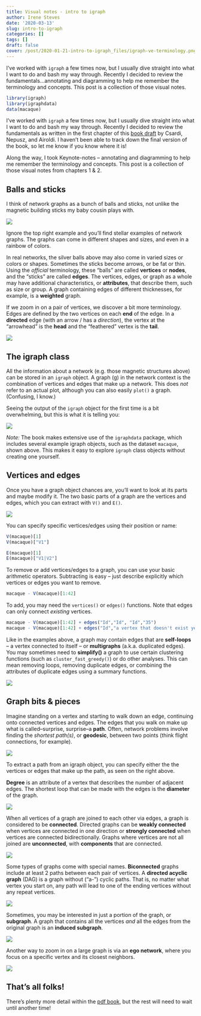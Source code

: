 ```yaml
---
title: Visual notes - intro to igraph
author: Irene Steves
date: '2020-03-13'
slug: intro-to-igraph
categories: []
tags: []
draft: false
cover: /post/2020-01-21-intro-to-igraph_files/igraph-ve-terminology.png
---
```


I've worked with `igraph` a few times now, but I usually dive straight into what I want to do and bash my way through. Recently I decided to review the fundamentals...annotating and diagramming to help me remember the terminology and concepts. This post is a collection of those visual notes.

<!--more-->

```r
library(igraph)
library(igraphdata)
data(macaque)
```

I've worked with `igraph` a few times now, but I usually dive straight into what I want to do and bash my way through. Recently I decided to review the fundamentals as written in the first chapter of this [book draft](https://sites.fas.harvard.edu/~airoldi/pub/books/BookDraft-CsardiNepuszAiroldi2016.pdf) by Csardi, Nepusz, and Airoldi. I haven't been able to track down the final version of the book, so let me know if you know where it is!

Along the way, I took Keynote-notes -- annotating and diagramming to help me remember the terminology and concepts. This post is a collection of those visual notes from chapters 1 & 2.

## Balls and sticks

I think of network graphs as a bunch of balls and sticks, not unlike the magnetic building sticks my baby cousin plays with. 

![](https://images-na.ssl-images-amazon.com/images/I/71FIIqOiPDL._SX679_.jpg)

Ignore the top right example and you'll find stellar examples of network graphs.  The graphs can come in different shapes and sizes, and even in a rainbow of colors.

In real networks, the silver balls above may also come in varied sizes or colors or shapes. Sometimes the sticks become arrows, or be fat or thin. Using the _official_ terminology, these "balls" are called **vertices** or **nodes**, and the "sticks" are called **edges**. The vertices, edges, or graph as a whole may have additional characteristics, or **attributes**, that describe them, such as size or group. A graph containing edges of different thicknesses, for example, is a **weighted** graph.

If we zoom in on a pair of vertices, we discover a bit more terminology. Edges are defined by the two vertices on each **end** of the edge. In a **directed** edge (with an arrow / has a _direction_), the vertex at the "arrowhead" is the **head** and the "feathered" vertex is the **tail**. 

![](/post/2020-01-21-intro-to-igraph_files/igraph-ve-terminology.png)

## The igraph class

All the information about a network (e.g. those magnetic structures above) can be stored in an `igraph` object. A graph (g) in the network context is the combination of vertices and edges that make up a network. This does _not_ refer to an actual plot, although you can also easily `plot()` a graph. (Confusing, I know.)

Seeing the output of the `igraph` object for the first time is a bit overwhelming, but this is what it is telling you:

![](/post/2020-01-21-intro-to-igraph_files/igraph-class.png)

_Note:_ The book makes extensive use of the `igraphdata` package, which includes several example igraph objects, such as the dataset `macaque`, shown above. This makes it easy to explore `igraph` class objects without creating one yourself.

## Vertices and edges

Once you have a graph object chances are, you'll want to look at its parts and maybe modify it. The two basic parts of a graph are the vertices and edges, which you can extract with `V()` and `E()`.

![](/post/2020-01-21-intro-to-igraph_files/igraph-ve.png)

You can specify specific vertices/edges using their position or name:

```r
V(macaque)[1]
V(macaque)["V1"]

E(macaque)[1]
E(macaque)["V1|V2"]
```

To remove or add vertices/edges to a graph, you can use your basic arithmetic operators. Subtracting is easy -- just describe explicitly which vertices or edges you want to remove.

```r
macaque - V(macaque)[1:42]
```

To add, you may need the `vertices()` or `edges()` functions. Note that edges can only connect _existing_ vertices.

```r
macaque - V(macaque)[1:42] + edges("Id","Id", "Id","35") 
macaque - V(macaque)[1:42] + edges("Id","a vertex that doesn't exist yet") 
```

Like in the examples above, a graph may contain edges that are **self-loops** -- a vertex connected to itself -- or **multigraphs** (a.k.a. duplicated edges). You may sometimes need to **simplify()** a graph to use certain clustering functions (such as `cluster_fast_greedy()`) or do other analyses. This can mean removing loops, removing duplicate edges, or combining the attributes of duplicate edges using a summary functions.

![](/post/2020-01-21-intro-to-igraph_files/igraph-graph-types.png)

## Graph bits & pieces

Imagine standing on a vertex and starting to walk down an edge, continuing onto connected vertices and edges. The edges that you walk on make up what is called--surprise, surprise--a **path**. Often, network problems involve finding the _shortest path(s)_, or **geodesic**, between two points (think flight connections, for example).

![](/post/2020-01-21-intro-to-igraph_files/igraph-path.png)

To extract a path from an igraph object, you can specify either the the vertices or edges that make up the path, as seen on the right above.

**Degree** is an attribute of a vertex that describes the number of adjacent edges. The shortest loop that can be made with the edges is the **diameter** of the graph.

![](/post/2020-01-21-intro-to-igraph_files/igraph-degree-diameter.png)

When all vertices of a graph are joined to each other via edges, a graph is considered to be **connected**. Directed graphs can be **weakly connected** when vertices are connected in one direction or **strongly connected** when vertices are connected bidirectionally. Graphs where vertices are not all joined are **unconnected**, with **components** that are connected.

![](/post/2020-01-21-intro-to-igraph_files/igraph-connectedness.png)

Some types of graphs come with special names. **Biconnected** graphs include at least 2 paths between each pair of vertices. A **directed acyclic graph** (DAG) is a graph without ("a-") cyclic paths. That is, no matter what vertex you start on, any path will lead to one of the ending vertices without any repeat vertices. 

![](/post/2020-01-21-intro-to-igraph_files/igraph-biconnected-dag.png)

Sometimes, you may be interested in just a portion of the graph, or **subgraph**. A graph that contains all the vertices _and_ all the edges from the original graph is an **induced subgraph**.

![](/post/2020-01-21-intro-to-igraph_files/igraph-subgraph.png)

Another way to zoom in on a large graph is via an **ego network**, where you focus on a specific vertex and its closest neighbors. 

![](/post/2020-01-21-intro-to-igraph_files/igraph-ego.png)

## That's all folks!
 
There's plenty more detail within the [pdf book](https://sites.fas.harvard.edu/~airoldi/pub/books/BookDraft-CsardiNepuszAiroldi2016.pdf), but the rest will need to wait until another time! 

